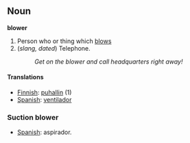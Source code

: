 ==Noun==
'''blower'''

# Person who or thing which [[blows]] <!-- person who?? -->
# (''slang, dated'') Telephone. <!-- US only? -->
#: ''Get on the blower and call headquarters right away!''

====Translations====
*[[Finnish]]: [[puhallin]] (1)
*[[Spanish]]: [[ventilador]]

===Suction blower===
*[[Spanish]]: aspirador.